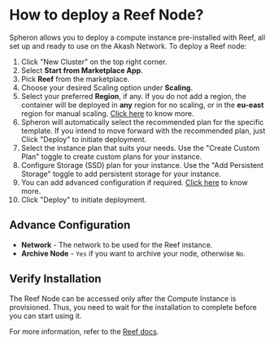 
# How to deploy a Reef Node?

Spheron allows you to deploy a compute instance pre-installed with Reef, all set up and ready to use on the Akash Network.
To deploy a Reef node:

1. Click "New Cluster" on the top right corner.
2. Select **Start from Marketplace App**.
3. Pick **Reef** from the marketplace.
4. Choose your desired Scaling option under **Scaling**.
5. Select your preferred **Region**, if any. If you do not add a region, the container will be deployed in **any** region for no scaling, or in the **eu-east** region for manual scaling. [Click here](/compute/cluster/#region) to know more.
6. Spheron will automatically select the recommended plan for the specific template. If you intend to move forward with the recommended plan, just Click "Deploy" to initiate deployment.
7. Select the instance plan that suits your needs. Use the "Create Custom Plan" toggle to create custom plans for your instance.
8. Configure Storage (SSD) plan for your instance. Use the "Add Persistent Storage" toggle to add persistent storage for your instance.
9. You can add advanced configuration if required. [Click here](/compute/cluster/#additional-configuration-1) to know more.
10. Click "Deploy" to initiate deployment.

## Advance Configuration

- **Network** - The network to be used for the Reef instance.
- **Archive Node** - `Yes` if you want to archive your node, otherwise `No`.

## Verify Installation

The Reef Node can be accessed only after the Compute Instance is provisioned.
Thus, you need to wait for the installation to complete before you can start using it.

For more information, refer to the [Reef docs](https://docs.reef.io/docs/developers/nodes/).

<Navigation name="Deploy Reef Node" />
